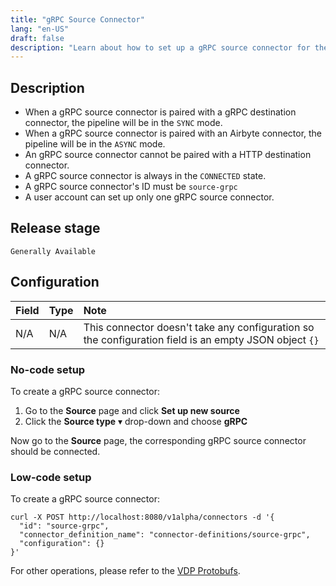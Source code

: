 ```yaml
---
title: "gRPC Source Connector"
lang: "en-US"
draft: false
description: "Learn about how to set up a gRPC source connector for the unstructured data ETL tool VDP https://github.com/instill-ai/vdp"
---
```


## Description

- When a gRPC source connector is paired with a gRPC destination connector, the pipeline will be in the `SYNC` mode.
- When a gRPC source connector is paired with an Airbyte connector, the pipeline will be in the `ASYNC` mode.
- An gRPC source connector cannot be paired with a HTTP destination connector.
- A gRPC source connector is always in the `CONNECTED` state.
- A gRPC source connector's ID must be `source-grpc`
- A user account can set up only one gRPC source connector.

## Release stage

`Generally Available`

## Configuration

| Field | Type | Note                                                                                                  |
| :---- | :--- | :---------------------------------------------------------------------------------------------------- |
| N/A   | N/A  | This connector doesn't take any configuration so the configuration field is an empty JSON object `{}` |

### No-code setup

To create a gRPC source connector:

1. Go to the **Source** page and click **Set up new source**
2. Click the **Source type** ▾ drop-down and choose **gRPC**

Now go to the **Source** page, the corresponding gRPC source connector should be connected.

### Low-code setup

To create a gRPC source connector:

```shellscript cURL
curl -X POST http://localhost:8080/v1alpha/connectors -d '{
  "id": "source-grpc",
  "connector_definition_name": "connector-definitions/source-grpc",
  "configuration": {}
}'
```

For other operations, please refer to the [VDP Protobufs](https://buf.build/instill-ai/protobufs).
